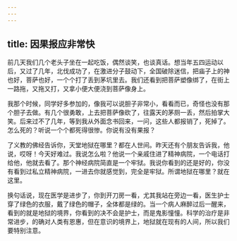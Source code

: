 ```yaml
---
---
---
```

title: 因果报应非常快
---




前几天我们几个老头子坐在一起吃饭，偶然谈笑，也谈真话。想当年五四运动以后，又过了几年，北伐成功了，在激进分子鼓动下，全国破除迷信，把庙子上的神也好，菩萨也好，一个个打了丢到茅坑里去。我们还看到把菩萨塑像绑了，在街上一路拖，又拖又打，又拿小便大便浇到菩萨像身上。

我那个时候，同学好多参加的，像我可以说胆子非常小，看看而已，奇怪也没有那个胆子去做。有几个很勇敢，上去把菩萨像砍了，往露天的茅厕一丢，然后拍掌大笑。后来过不了几年，等到我从外面念书回来，一问，这些人都报销了，死掉了。怎么死的？听说一个个都死得很惨。你说有没有果报？

了义教的佛经告诉你，天堂地狱在哪里？都在人世间。昨天还有个朋友告诉我，他说，哎呀！今天好难过。我说怎么啦？他说一个亲戚住进了精神病院，一个电话打给他，他就去看了。那个神经病院简直是一个牢狱。我说你看到的还是好的，你没有看到过私立精神病院，一进去你就感觉到，完全是牢狱。所谓地狱在哪里？就在这里。

换句话说，现在医学是进步了，你到开刀房一看，尤其我站在旁边一看，医生护士穿了绿色的衣服，戴了绿色的帽子，全体都是绿的。当一个病人麻醉过后一醒来，看到的就是地狱的境界，你看到的决不会是护士，而是鬼影憧憧。科学的治疗是非常进步，的确对人类有恩惠，但在意识的境界上，地狱就在现有的人间，所以我们要特别注意。